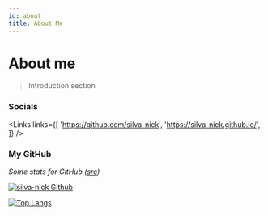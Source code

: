 ```yaml
---
id: about
title: About Me
---
```


# About me

> Introduction section

### Socials


<Links
  links={[
    'https://github.com/silva-nick',
    'https://silva-nick.github.io/',
  ]}
/>

### My GitHub

_Some stats for GitHub ([src](https://github.com/anuraghazra/github-readme-stats))_

[![silva-nick Github](https://github-readme-stats.vercel.app/api?username=silva-nick&count_private=true&show_icons=true) ](https://github.com/silva-nick)

[![Top Langs](https://github-readme-stats.vercel.app/api/top-langs/?username=silva-nick&layout=compact)](https://github.com/silva-nick)
